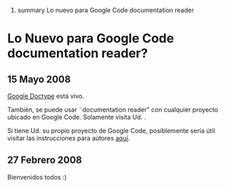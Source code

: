 ﻿#summary Lo nuevo para Google Code documentation reader
= Lo Nuevo para Google Code documentation reader? =

== 15 Mayo 2008 ==
[http://code.google.com/doctype Google Doctype] está vivo.

También, se puede usar ¨documentation reader" con cualquier proyecto ubicado en Google Code. Solamente visita Ud. {{{http://code.google.com/docreader/#p(cualquier-proyecto)}}}.

Si tiene Ud. su propio proyecto de Google Code, posiblemente sería útil visitar
las instrucciones para aútores [http://code.google.com/docreader/#p(google-documentation-reader)s(google-documentation-reader)t(TipsForAuthors) aquí].

== 27 Febrero 2008 ==
Bienvenidos todos :)
